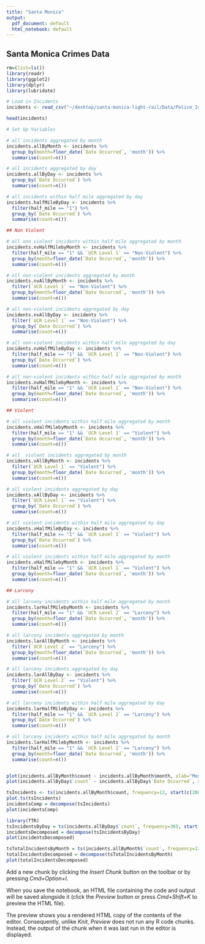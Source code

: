 ```yaml
---
title: "Santa Monica"
output:
  pdf_document: default
  html_notebook: default
---
```


## Santa Monica Crimes Data

```r
rm=(list=ls())
library(readr)
library(ggplot2)
library(dplyr)
library(lubridate)

# Load in Incidents
incidents <- read_csv("~/desktop/santa-monica-light-rail/Data/Police_Incidents_Final.csv")

head(incidents)
```

```r
# Set Up Variables

# all incidents aggregated by month
incidents.allByMonth <- incidents %>%
  group_by(month=floor_date(`Date Occurred`, 'month')) %>% 
  summarise(count=n())

# all incidents aggregated by day
incidents.allByDay <- incidents %>%
  group_by(`Date Occurred`) %>%
  summarise(count=n())

# all incidents within half mile aggregated by day
incidents.halfMileByDay <- incidents %>%
  filter(half_mile == "1") %>%
  group_by(`Date Occurred`) %>% 
  summarise(count=n())

## Non Violent

# all non violent incidents within half mile aggregated by month
incidents.nvHalfMilebyMonth <- incidents %>%
  filter(half_mile == "1" && `UCR Level 1` == "Non-Violent") %>%
  group_by(month=floor_date(`Date Occurred`, 'month')) %>% 
  summarise(count=n())

# all non-violent incidents aggregated by month
incidents.nvAllByMonth <- incidents %>%
  filter(`UCR Level 1` == "Non-Violent") %>%
  group_by(month=floor_date(`Date Occurred`, 'month')) %>% 
  summarise(count=n())

# all non-violent incidents aggregated by day
incidents.nvAllByDay <- incidents %>%
  filter(`UCR Level 1` == "Non-Violent") %>%
  group_by(`Date Occurred`) %>%
  summarise(count=n())

# all non-violent incidents within half mile aggregated by day
incidents.nvHalfMileByDay <- incidents %>%
  filter(half_mile == "1" && `UCR Level 1` == "Non-Violent") %>%
  group_by(`Date Occurred`) %>% 
  summarise(count=n())

# all non-violent incidents within half mile aggregated by month
incidents.nvHalfMilebyMonth <- incidents %>%
  filter(half_mile == "1" && `UCR Level 1` == "Non-Violent") %>%
  group_by(month=floor_date(`Date Occurred`, 'month')) %>% 
  summarise(count=n())

## Violent

# all violent incidents within half mile aggregated by month
incidents.vHalfMilebyMonth <- incidents %>%
  filter(half_mile == "1" && `UCR Level 1` == "Violent") %>%
  group_by(month=floor_date(`Date Occurred`, 'month')) %>% 
  summarise(count=n())

# all  violent incidents aggregated by month
incidents.vAllByMonth <- incidents %>%
  filter(`UCR Level 1` == "Violent") %>%
  group_by(month=floor_date(`Date Occurred`, 'month')) %>% 
  summarise(count=n())

# all violent incidents aggregated by day
incidents.vAllByDay <- incidents %>%
  filter(`UCR Level 1` == "Violent") %>%
  group_by(`Date Occurred`) %>%
  summarise(count=n())

# all violent incidents within half mile aggregated by day
incidents.vHalfMileByDay <- incidents %>%
  filter(half_mile == "1" && `UCR Level 1` == "Violent") %>%
  group_by(`Date Occurred`) %>% 
  summarise(count=n())

# all violent incidents within half mile aggregated by month
incidents.vHalfMilebyMonth <- incidents %>%
  filter(half_mile == "1" && `UCR Level 1` == "Violent") %>%
  group_by(month=floor_date(`Date Occurred`, 'month')) %>% 
  summarise(count=n())

## Larceny

# all larceny incidents within half mile aggregated by month
incidents.larHalfMilebyMonth <- incidents %>%
  filter(half_mile == "1" && `UCR Level 2` == "Larceny") %>%
  group_by(month=floor_date(`Date Occurred`, 'month')) %>% 
  summarise(count=n())

# all larceny incidents aggregated by month
incidents.larAllByMonth <- incidents %>%
  filter(`UCR Level 2` == "Larceny") %>%
  group_by(month=floor_date(`Date Occurred`, 'month')) %>% 
  summarise(count=n())

# all larceny incidents aggregated by day
incidents.larAllByDay <- incidents %>%
  filter(`UCR Level 2` == "Violent") %>%
  group_by(`Date Occurred`) %>%
  summarise(count=n())

# all larceny incidents within half mile aggregated by day
incidents.larHalfMileByDay <- incidents %>%
  filter(half_mile == "1" && `UCR Level 2` == "Larceny") %>%
  group_by(`Date Occurred`) %>% 
  summarise(count=n())

# all larceny incidents within half mile aggregated by month
incidents.larHalfMilebyMonth <- incidents %>%
  filter(half_mile == "1" && `UCR Level 2` == "Larceny") %>%
  group_by(month=floor_date(`Date Occurred`, 'month')) %>% 
  summarise(count=n())


plot(incidents.allByMonth$count ~ incidents.allByMonth$month, xlab="Month", ylab="Number of Incidents", type="l")
plot(incidents.allByDay$`count` ~ incidents.allByDay$`Date Occurred`, xlab="Month", ylab="Number of Incidents", type="l")
```

```r
tsIncidents <- ts(incidents.allByMonth$count, frequency=12, start(c(2006, 1)))
plot.ts(tsIncidents)
incidentsComp = decompose(tsIncidents)
plot(incidentsComp)

```
```r
library(TTR)
tsIncidentsByDay = ts(incidents.allByDay$`count`, frequency=365, start(c(2006,1)))
incidentsDecomposed = decompose(tsIncidentsByDay)
plot(incidentsDecomposed)
```
```r
tsTotalIncidentsByMonth = ts(incidents.allByMonth$`count`, frequency=12, start(c(2006,1)))
totalIncidentsDecomposed = decompose(tsTotalIncidentsByMonth)
plot(totalIncidentsDecomposed)
```

Add a new chunk by clicking the *Insert Chunk* button on the toolbar or by pressing *Cmd+Option+I*.

When you save the notebook, an HTML file containing the code and output will be saved alongside it (click the *Preview* button or press *Cmd+Shift+K* to preview the HTML file). 

The preview shows you a rendered HTML copy of the contents of the editor. Consequently, unlike *Knit*, *Preview* does not run any R code chunks. Instead, the output of the chunk when it was last run in the editor is displayed.

